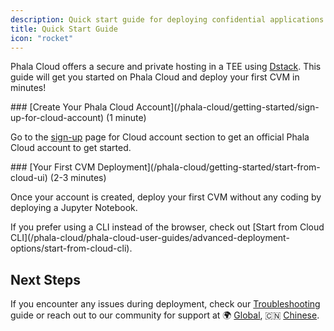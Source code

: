 ```yaml
---
description: Quick start guide for deploying confidential applications on Phala Cloud.
title: Quick Start Guide
icon: "rocket"
---
```


Phala Cloud offers a secure and private hosting in a TEE using [Dstack](/dstack/overview). This guide will get you started on Phala Cloud and deploy your first CVM in minutes!

<Steps>
<Step>
### [Create Your Phala Cloud Account](/phala-cloud/getting-started/sign-up-for-cloud-account) (1 minute)

Go to the [sign-up](https://cloud.phala.network/register) page for Cloud account section to get an official Phala Cloud account to get started.
</Step>

<Step>
### [Your First CVM Deployment](/phala-cloud/getting-started/start-from-cloud-ui) (2-3 minutes)

Once your account is created, deploy your first CVM without any coding by deploying a Jupyter Notebook.
</Step>
</Steps>

<Note type="info">
If you prefer using a CLI instead of the browser, check out [Start from Cloud CLI](/phala-cloud/phala-cloud-user-guides/advanced-deployment-options/start-from-cloud-cli).
</Note>

## Next Steps

If you encounter any issues during deployment, check our [Troubleshooting](/phala-cloud/be-production-ready/troubleshooting) guide or reach out to our community for support at 🌍 [Global](https://t.me/+nbhjx1ADG9EyYmI9), 🇨🇳 [Chinese](https://t.me/+4PcAE9qTZ1kzM2M9).
